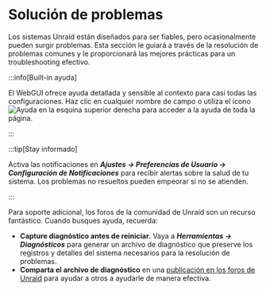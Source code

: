 # Solución de problemas

Los sistemas Unraid están diseñados para ser fiables, pero ocasionalmente pueden surgir problemas. Esta sección le guiará a través de la resolución de problemas comunes y le proporcionará las mejores prácticas para un troubleshooting efectivo.

:::info[Built-in ayuda]

El WebGUI ofrece ayuda detallada y sensible al contexto para casi todas las configuraciones. Haz clic en cualquier nombre de campo o utiliza el ícono ![Ayuda](/img/Help-icon.jpg) en la esquina superior derecha para acceder a la ayuda de toda la página.

:::

:::tip[Stay informado]

Activa las notificaciones en ***Ajustes → Preferencias de Usuario → Configuración de Notificaciones*** para recibir alertas sobre la salud de tu sistema. Los problemas no resueltos pueden empeorar si no se atienden.

:::

Para soporte adicional, los foros de la comunidad de Unraid son un recurso fantástico. Cuando busques ayuda, recuerda:

- **Capture diagnóstico antes de reiniciar.**
  Vaya a ***Herramientas → Diagnósticos*** para generar un archivo de diagnóstico que preserve los registros y detalles del sistema necesarios para la resolución de problemas.
- **Comparta el archivo de diagnóstico** en una [publicación en los foros de Unraid](http://forums.unraid.net/) para ayudar a otros a ayudarle de manera efectiva.
